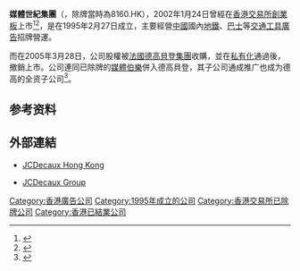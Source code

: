 '''媒體世紀集團'''（{{lang|en|Media Nation}}，除牌當時為8160.HK），2002年1月24日曾經在[[香港交易所|香港交易所]][[香港創業板|創業板]]上市<ref>{{cite web|url=https://www1.hkexnews.hk/listedco/listconews/gem/2002/0327/e_8160frp-20020326q4.pdf|title=MediaNation Cover|date=2002-03-27|accessdate=2020-03-15|archive-date=2020-03-15|archive-url=https://web.archive.org/web/20200315103419/https://www1.hkexnews.hk/listedco/listconews/gem/2002/0327/e_8160frp-20020326q4.pdf|dead-url=no}}</ref><ref>{{cite news|url=http://finance.sina.com.cn/b/20020212/172430.html|title=户外广告公司鱼贯上市 内地上演三英战吕布|work=21世纪经济报道|date=2002-02-12|accessdate=2020-03-15|archive-date=2007-02-04|archive-url=https://web.archive.org/web/20070204151219/http://finance.sina.com.cn/b/20020212/172430.html|dead-url=no}}</ref>，是在1995年2月27日成立，主要經營[[中國|中國]]國內[[地鐵|地鐵]]、[[巴士|巴士]]等[[交通工具|交通工具]][[廣告|廣告]]招牌營運。

而在2005年3月28日，公司股權被[[法國|法國]][[德高貝登|德高貝登集團]]收購，並在[[私有化|私有化]]通過後，撤銷上市。公司連同已除牌的[[媒體伯樂|媒體伯樂]]併入德高貝登，其子公司通成推广也成为德高的全资子公司<ref>{{cite web|url=http://bgpc.beijing.gov.cn/news/nid/6933|title=北京2022年冬奥会和冬残奥会组织委员会“特许宣传地铁广告服务机构采购项目”单一来源采购公示|publisher=北京市政府采购中心|date=2019-12-25|accessdate=2020-03-15|quote=该公司系北京市地铁运营有限公司与法国德高集团全资子公司通成推广有限公司组建，由北京市地铁运营有限公司实际控制的中外合作公司|archiveurl=https://web.archive.org/web/20200315104010/http://bgpc.beijing.gov.cn/news/nid/6933|archivedate=2020-03-15|dead-url=no}}</ref>。

== 参考资料 ==
{{reflist}}

==外部連結==
*{{en}} [http://www.jcdecaux.com.hk JCDecaux Hong Kong]{{Wayback|url=http://www.jcdecaux.com.hk/ |date=20170627124954 }}
*{{fr}} [http://www.jcdecaux.com JCDecaux Group]{{Wayback|url=http://www.jcdecaux.com/ |date=20120531032847 }}

[[Category:香港廣告公司|Category:香港廣告公司]]
[[Category:1995年成立的公司|Category:1995年成立的公司]]
[[Category:香港交易所已除牌公司|Category:香港交易所已除牌公司]]
[[Category:香港已結業公司|Category:香港已結業公司]]